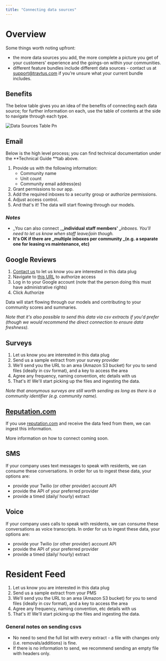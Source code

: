 ```yaml
---
title: "Connecting data sources"
---
```


# **Overview**

Some things worth noting upfront:

- the more data sources you add, the more complete a picture you get of your customers' experience and the goings-on within your communities.
- different feature bundles include different data sources - contact us at [<u>support@travtus.com</u>](mailto:support@travtus.com) if you’re unsure what your current bundle includes.

## **Benefits**

The below table gives you an idea of the benefits of connecting each data source; for further information on each, use the table of contents at the side to navigate through each type.

![Data Sources Table Pn](/images/DataSourcesTable.png)

## **Email**

Below is the high level process; you can find technical documentation under the **Technical Guide **tab above.

1. Provide us with the following information:
   - Community name
   - Unit count
   - Community email address(es)
2. Grant permissions to our app.
3. Add the required inboxes to a security group or authorize permissions.
4. Adjust access control.
5. And that's it! The data will start flowing through our models.

### **_Notes_**

- \_You can also connect \_**\_individual staff members' \_**_inboxes. You'll need to let us know when staff leave/join though._
- ****It's OK if there are \_multiple inboxes per community \_(e.g. a separate one for leasing vs maintenance, etc)****

## **Google Reviews**

1. [<u>Contact us</u>](mailto:support@travtus.com) to let us know you are interested in this data plug
2. Navigate to [<u>this URL</u>](https://review.travtus.com/review/google/authorize) to authorize access
3. Log in to your Google account (note that the person doing this must have administrative rights)
4. Click Authorize

Data will start flowing through our models and contributing to your community scores and summaries.

_Note that it's also possible to send this data via csv extracts if you'd prefer (though we would recommend the direct connection to ensure data freshness)._

## **Surveys**

1. Let us know you are interested in this data plug
2. Send us a sample extract from your survey provider
3. We'll send you the URL to an area (Amazon S3 bucket) for you to send files (ideally in csv format), and a key to access the area
4. Agree any frequency, naming convention, etc details with us
5. That's it! We'll start picking up the files and ingesting the data.

_Note that anonymous surveys are still worth sending as long as there is a community identifier (e.g. community name)._

## [**Reputation.com**](http://Reputation.com)

If you use [reputation.com](http://reputation.com) and receive the data feed from them, we can ingest this information.

More information on how to connect coming soon.

## **SMS**

If your company uses text messages to speak with residents, we can consume these conversations. In order for us to ingest these data, your options are:

- provide your Twilio (or other provider) account API
- provide the API of your preferred provider
- provide a timed (daily/ hourly) extract

## Voice

If your company uses calls to speak with residents, we can consume these conversations as voice transcripts. In order for us to ingest these data, your options are:

- provide your Twilio (or other provider) account API
- provide the API of your preferred provider
- provide a timed (daily/ hourly) extract

# Resident Feed

1. Let us know you are interested in this data plug
2. Send us a sample extract from your PMS
3. We'll send you the URL to an area (Amazon S3 bucket) for you to send files (ideally in csv format), and a key to access the area
4. Agree any frequency, naming convention, etc details with us
5. That's it! We'll start picking up the files and ingesting the data.

### **General notes on sending csvs**

- No need to send the full list with every extract - a file with changes only (i.e. removals/additions) is fine.
- If there is no information to send, we recommend sending an empty file with headers only.